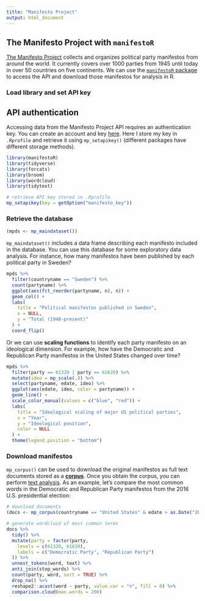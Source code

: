 ```yaml
---
title: "Manifesto Project"
output: html_document
---
```


## The Manifesto Project with `manifestoR`

[The Manifesto Project](https://manifesto-project.wzb.eu/) collects and organizes political party manifestos from around the world. It currently covers over 1000 parties from 1945 until today in over 50 countries on five continents. We can use the [`manifestoR` package](https://github.com/ManifestoProject/manifestoR) to access the API and download those manifestos for analysis in R.

### Load library and set API key

## API authentication

Accessing data from the Manifesto Project API requires an authentication key. You can create an account and key [here](https://manifesto-project.wzb.eu/signup). Here I store my key in `.Rprofile` and retrieve it using `mp_setapikey()` (different packages have different storage methods).

```r
library(manifestoR)
library(tidyverse)
library(forcats)
library(broom)
library(wordcloud)
library(tidytext)

# retrieve API key stored in .Rprofile
mp_setapikey(key = getOption("manifesto_key"))
```

### Retrieve the database

```r
(mpds <- mp_maindataset())
```

`mp_maindataset()` includes a data frame describing each manifesto included in the database. You can use this database for some exploratory data analysis. For instance, how many manifestos have been published by each political party in Sweden?

```r
mpds %>%
  filter(countryname == "Sweden") %>%
  count(partyname) %>%
  ggplot(aes(fct_reorder(partyname, n), n)) +
  geom_col() +
  labs(
    title = "Political manifestos published in Sweden",
    x = NULL,
    y = "Total (1948-present)"
  ) +
  coord_flip()
```

Or we can use **scaling functions** to identify each party manifesto on an ideological dimension. For example, how have the Democratic and Republican Party manifestos in the United States changed over time?

```r
mpds %>%
  filter(party == 61320 | party == 61620) %>%
  mutate(ideo = mp_scale(.)) %>%
  select(partyname, edate, ideo) %>%
  ggplot(aes(edate, ideo, color = partyname)) +
  geom_line() +
  scale_color_manual(values = c("blue", "red")) +
  labs(
    title = "Ideological scaling of major US political parties",
    x = "Year",
    y = "Ideological position",
    color = NULL
  ) +
  theme(legend.position = "bottom")
```

### Download manifestos

`mp_corpus()` can be used to download the original manifestos as full text documents stored as a [**corpus**](/notes/text-analysis-workflow/#extract-documents-and-move-into-a-corpus). Once you obtain the corpus, you can perform [text analysis](/notes/text-analysis-workflow/). As an example, let's compare the most common words in the Democratic and Republican Party manifestos from the 2016 U.S. presidential election:

```r
# download documents
(docs <- mp_corpus(countryname == "United States" & edate > as.Date("2016-01-01")))

# generate wordcloud of most common terms
docs %>%
  tidy() %>%
  mutate(party = factor(party,
    levels = c(61320, 61620),
    labels = c("Democratic Party", "Republican Party")
  )) %>%
  unnest_tokens(word, text) %>%
  anti_join(stop_words) %>%
  count(party, word, sort = TRUE) %>%
  drop_na() %>%
  reshape2::acast(word ~ party, value.var = "n", fill = 0) %>%
  comparison.cloud(max.words = 200)
```